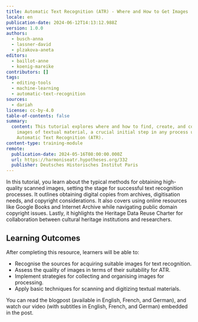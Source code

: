 ```yaml
---
title: Automatic Text Recognition (ATR) - Where and How to Get Images
locale: en
publication-date: 2024-06-12T14:13:12.988Z
version: 1.0.0
authors:
  - busch-anna
  - lassner-david
  - plzakova-aneta
editors:
  - baillot-anne
  - koenig-mareike
contributors: []
tags:
  - editing-tools
  - machine-learning
  - automatic-text-recognition
sources:
  - dariah
license: cc-by-4.0
table-of-contents: false
summary:
  content: This tutorial explores where and how to find, create, and collect
    images of textual material, a crucial initial step in any process using
    Automatic Text Recognition (ATR).
content-type: training-module
remote:
  publication-date: 2024-05-16T08:00:00.000Z
  url: https://harmoniseatr.hypotheses.org/332
  publisher: Deutsches Historisches Institut Paris
---
```

In this tutorial, you learn about the typical methods for obtaining high-quality scanned images, setting the stage for successful text recognition processes. It outlines obtaining digital copies from archives, digitisation needs, and copyright considerations. It also covers using online resources like Google Books and Internet Archive while navigating public domain copyright issues. Lastly, it highlights the Heritage Data Reuse Charter for collaboration between cultural heritage institutions and researchers.

## Learning Outcomes

After completing this resource, learners will be able to:

* Recognise the sources for acquiring suitable images for text recognition.
* Assess the quality of images in terms of their suitability for ATR.
* Implement strategies for collecting and organising images for processing.
* Apply basic techniques for scanning and digitizing textual materials.

You can read the blogpost (available in English, French, and German), and watch our video (with subtitles in English, French, and German) embedded in the post. [](https://harmoniseatr.hypotheses.org/332)

<ExternalResource title="Interested in learning more?" subtitle="Check out &#x22;Automatic Text Recognition - Where and How to Get Images&#x22;" url="https://harmoniseatr.hypotheses.org/332" />
